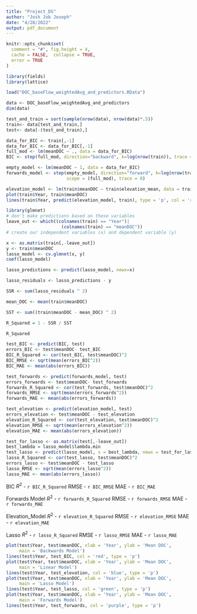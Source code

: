---
title: "Project_DS"
author: "Josh Job Joseph"
date: "4/28/2022"
output: pdf_document
---


```{r setup, include=FALSE}
knitr::opts_chunk$set(
  comment = "#", fig.height = 4, 
  cache = FALSE,  collapse = TRUE,
  error = TRUE
)
```


```{r}
library(fields)
library(lattice)

load("DOC_baseFlow_weightedAvg_and_predictors.RData")

data <- DOC_baseFlow_weightedAvg_and_predictors
dim(data)

test_and_train = sort(sample(nrow(data), nrow(data)*.5))
train<- data[test_and_train,]
test<- data[-(test_and_train),]
```

```{r}
data_for_BIC <- train[,-1]
data_for_BIC <- data_for_BIC[,-1]
full_mod <- lm(meanDOC ~ ., data = data_for_BIC)
BIC <- step(full_mod, direction="backward", k=log(nrow(train)), trace = 0)
```

```{r}
empty_model <- lm(meanDOC ~ 1, data = data_for_BIC)
forwards_model <- step(empty_model, direction="forward", k=log(nrow(train)),
                       scope = (full_mod), trace = 0)
```

```{r}
elevation_model <- lm(train$meanDOC ~ train$elevation_mean, data = train)
plot(train$Year, train$meanDOC)
lines(train$Year, predict(elevation_model, train), type = 'p', col = 'red')
```

```{r}
library(glmnet)
# don't make predictions based on these variables
leave_out <- which((colnames(train) == "Year")| 
                     (colnames(train) == "meanDOC"))
# create our independent variables (x) and dependent variable (y)

x <- as.matrix(train[,-leave_out])
y <- train$meanDOC
lasso_model <- cv.glmnet(x, y)
coef(lasso_model)
```

```{r}
lasso_predictions <- predict(lasso_model, newx=x)

lasso_residuals <- lasso_predictions - y

SSR <- sum(lasso_residuals ^ 2)

mean_DOC <- mean(train$meanDOC)

SST <- sum((train$meanDOC - mean_DOC) ^ 2)

R_Squared = 1 - SSR / SST

R_Squared
```

```{r}
test_BIC <- predict(BIC, test)
errors_BIC <- test$meanDOC- test_BIC
BIC_R_Squared <- cor(test_BIC, test$meanDOC)^2
BIC_RMSE <- sqrt(mean(errors_BIC^2))
BIC_MAE <- mean(abs(errors_BIC))

test_forwards <- predict(forwards_model, test)
errors_forwards <- test$meanDOC- test_forwards
forwards_R_Squared <- cor(test_forwards, test$meanDOC)^2
forwards_RMSE <- sqrt(mean(errors_forwards^2))
forwards_MAE <- mean(abs(errors_forwards))

test_elevation <- predict(elevation_model, test)
errors_elevation <- test$meanDOC - test_elevation
elevation_R_Squared <- cor(test_elevation, test$meanDOC)^2
elevation_RMSE <- sqrt(mean(errors_elevation^2))
elevation_MAE <- mean(abs(errors_elevation))

test_for_lasso <- as.matrix(test[,-leave_out])
best_lambda = lasso_model$lambda.min
test_lasso <- predict(lasso_model, s = best_lambda, newx = test_for_lasso)
lasso_R_Squared <- cor(test_lasso, test$meanDOC)^2
errors_lasso <- test$meanDOC - test_lasso
lasso_RMSE <- sqrt(mean(errors_lasso^2))
lasso_MAE <- mean(abs(errors_lasso))
```
BIC
$R^2$ - `r BIC_R_Squared`
RMSE - `r BIC_RMSE`
MAE - `r BIC_MAE`

Forwards Model
$R^2$ - `r forwards_R_Squared`
RMSE - `r forwards_RMSE`
MAE - `r forwards_MAE`


Elevation_Model
$R^2$ - `r elevation_R_Squared`
RMSE - `r elevation_RMSE`
MAE - `r elevation_MAE`

Lasso
$R^2$ - `r lasso_R_Squared`
RMSE - `r lasso_RMSE`
MAE - `r lasso_MAE`

```{r}
plot(test$Year, test$meanDOC, xlab = 'Year', ylab = 'Mean DOC', 
     main = 'Backwards Model')
lines(test$Year, test_BIC, col = 'red', type = 'p')
plot(test$Year, test$meanDOC, xlab = 'Year', ylab = 'Mean DOC',
     main = 'Linear Model')
lines(test$Year, test_elevation, col = 'blue', type = 'p')
plot(test$Year, test$meanDOC, xlab = 'Year', ylab = 'Mean DOC',
     main = 'Lasso Model')
lines(test$Year, test_lasso, col = 'green', type = 'p')
plot(test$Year, test$meanDOC, xlab = 'Year', ylab = 'Mean DOC',
     main = 'Forwards Model')
lines(test$Year, test_forwards, col = 'purple', type = 'p')
```

